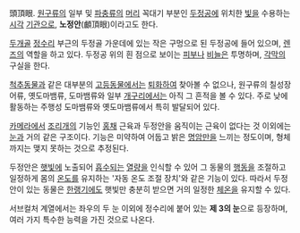 頭頂眼. [[원구류]]의 일부 및 [[파충류]]의 [[머리]] 꼭대기 부분인 [[두정공]]에 위치한 [[빛]]을 수용하는 [[시각]] [[기관]]으로, '''노정안'''(顱頂眼)이라고도 한다.

[[두개골]] [[정수리]] 부근의 두정골 가운데에 있는 작은 구멍으로 된 두정공에 들어 있으며, [[렌즈]]의 역할을 하고 있다. 두정공 위의 흰 점으로 보이는 [[피부]]나 [[비늘]]은 투명하며, [[각막]]의 구실을 한다.

[[척추동물]]과 같은 대부분의 [[고등동물]]에서는 [[퇴화]]하여 찾아볼 수 없으나, 원구류의 칠성장어류, 옛도마뱀류, 도마뱀류와 일부 [[개구리]]에서는 아직 그 흔적을 볼 수 있다. 주로 낮에 활동하는 주행성 도마뱀류와 옛도마뱀류에서 특히 발달되어 있다.

[[카메라]]에서 [[조리개]]의 기능인 [[홍채]] 근육과 두정안을 움직이는 근육이 없다는 것 이외에는 [[눈]]과 거의 같은 구조이다. 기능은 미약하여 어둡고 밝은 [[명암]]만을 느끼는 정도이며, 형체까지는 맺지 못하는 것으로 추정된다.

두정안은 [[햇빛]]에 노출되어 [[흡수]]되는 [[열량]]을 인식할 수 있어 그 동물의 [[행동]]을 조절하고 일정하게 몸의 [[온도]]를 유지하는 '자동 온도 조절 장치'와 같은 기능이 있다. 따라서 두정안이 있는 동물은 [[한랭기]]에도 햇빛만 충분히 받으면 거의 일정한 [[체온]]을 유지할 수 있다.

서브컬처 계열에서는 좌우의 두 눈 이외에 정수리에 붙어 있는 '''제 3의 눈'''으로 등장하며, 여러 가지 특수한 능력을 가진 것으로 나온다.
